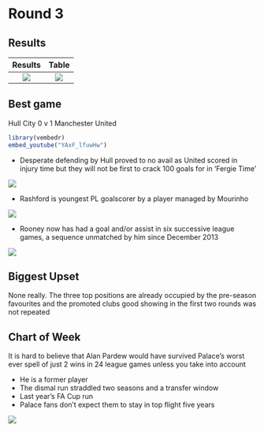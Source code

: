 # Round 3

## Results


Results             | Table
:-------------------------:|:-------------------------:
![](images/wk3Res.png)  |  ![](images/wk3Table.png)



## Best game

Hull City 0 v 1 Manchester United


```r


library(vembedr)
embed_youtube("YAxF_lfuwHw")
```

* Desperate defending by Hull proved to no avail as United scored in injury time but they will not be first to crack 100 goals for in 'Fergie Time'

<img align="center" src="images/wk3a.png">

* Rashford is youngest PL goalscorer by a player managed by Mourinho

<img align="center" src="images/wk3b.png">

* Rooney now has had a goal and/or assist in six successive league games, a sequence unmatched by him since December 2013

<img align="center" src="images/wk3c.png">

## Biggest Upset

None really. The three top positions are already occupied by the pre-season favourites and the promoted clubs good showing in the first two rounds was not repeated 



## Chart of Week

It is hard to believe that Alan Pardew would have survived Palace's worst ever spell of just 2 wins in 24 league games unless  you take into account  

* He is a former player
* The dismal run straddled two seasons and a transfer window
* Last year's FA Cup run
* Palace fans don't expect them to stay in top flight five years

<img align="center" src="images/wk3d.png">     


